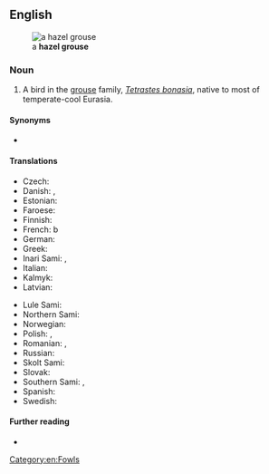 ==English==
[[File:Tetrastes bonasia.jpg|thumb|a '''hazel grouse''']]

===Noun===
{{en-noun}}

# A bird in the [[grouse]] family, ''[[Tetrastes bonasia]]'', native to most of temperate-cool Eurasia.

====Synonyms====
* {{l|en|hazelhen}}

====Translations====
{{trans-top|bird}}
* Czech: {{t|cs|jeřábek lesní|m}}
* Danish: {{t+|da|hjerpe|c}}, {{t|da|jærpe|c}}
* Estonian: {{t|et|laanepüü}}
* Faroese: {{t|fo|jarpi|m}}
* Finnish: {{t+|fi|pyy}}
* French: {{t+|fr|gélinotte des bois|f}}b
* German: {{t+|de|Haselhuhn|n}}
* Greek: {{t|el|δασόκοτα|n}}
* Inari Sami: {{t|smn|puágui}}, {{t|smn|pagoi}}
* Italian: {{t|it|francolino di monte|m}}
* Kalmyk: {{t|xal|хагльг}}
* Latvian: {{t|lv|meža irbe|f}}
{{trans-mid}}
* Lule Sami: {{t|smj|bakkoj}}
* Northern Sami: {{t|se|bakku}}
* Norwegian: {{t+|no|jerpe|m|f}}
* Polish: {{t+|pl|jarząbek|m}}, {{t+|pl|jarząbek zwyczajny|m}}
* Romanian: {{t+|ro|ieruncă|f}}, {{t+|ro|brădioară|f}}
* Russian: {{t+|ru|ря́бчик|m}}
* Skolt Sami: {{t|sms|pââgg}}
* Slovak: {{t|sk|jariabok hôrny|m}}
* Southern Sami: {{t|sma|brorke}}, {{t|sma|frorke}}
* Spanish: {{t|es|grévol|m}}
* Swedish: {{t+|sv|järpe|c}}
{{trans-bottom}}

====Further reading====
* {{pedia}}

[[Category:en:Fowls]]